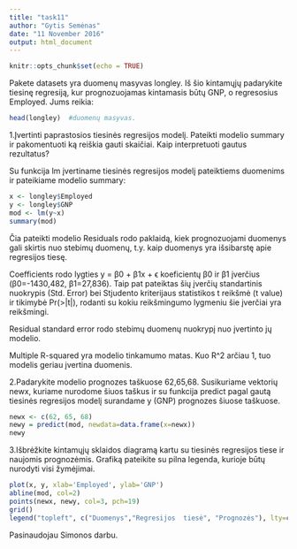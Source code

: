 ---
title: "task11"
author: "Gytis Semėnas"
date: "11 November 2016"
output: html_document
---

```{r setup, include=FALSE}
knitr::opts_chunk$set(echo = TRUE)
```

Pakete datasets yra duomenų masyvas longley.
Iš šio kintamųjų padarykite tiesinę regresiją, kur prognozuojamas kintamasis būtų GNP, o regresosius Employed. Jums reikia:
```{r}
head(longley)  #duomenų masyvas.
```
1.Įvertinti paprastosios tiesinės regresijos modelį. Pateikti modelio summary ir pakomentuoti ką reiškia gauti skaičiai. Kaip interpretuoti gautus rezultatus?

Su funkcija lm įvertiname tiesinės regresijos modelį pateiktiems duomenims ir pateikiame modelio summary:
```{r}
x <- longley$Employed
y <- longley$GNP
mod <- lm(y~x)
summary(mod) 
```
Čia pateikti modelio Residuals rodo paklaidą, kiek prognozuojami duomenys gali skirtis nuo stebimų duomenų, t.y. kaip duomenys yra išsibarstę apie regresijos tiesę.

Coefficients rodo lygties y = β0 + β1x + ϵ koeficientų β0 ir β1 įverčius (β0=-1430,482, β1=27,836). Taip pat pateiktas šių įverčių standartinis nuokrypis (Std. Error) bei Stjudento kriterijaus statistikos t reikšmė (t value) ir tikimybė Pr(>|t|), rodanti su kokiu reikšmingumo lygmeniu šie įverčiai yra reikšmingi.

Residual standard error rodo stebimų duomenų nuokrypį nuo įvertinto jų modelio.

Multiple R-squared yra modelio tinkamumo matas. Kuo R^2 arčiau 1, tuo modelis geriau įvertina duomenis.

2.Padarykite modelio prognozes taškuose 62,65,68.
Susikuriame vektorių newx, kuriame nurodome šiuos taškus ir su funkcija predict pagal gautą tiesinės regresijos modelį surandame y (GNP) prognozes šiuose taškuose.
```{r}
newx <- c(62, 65, 68)
newy = predict(mod, newdata=data.frame(x=newx))
newy
```
3.Išbrėžkite kintamųjų sklaidos diagramą kartu su tiesinės regresijos tiese ir naujomis prognozėmis. Grafiką pateikite su pilna legenda, kurioje būtų nurodyti visi žymėjimai.
```{r}
plot(x, y, xlab='Employed', ylab='GNP')
abline(mod, col=2)
points(newx, newy, col=3, pch=19)
grid()
legend("topleft", c("Duomenys","Regresijos  tiesė", "Prognozės"), lty=c(0,1,0), pch=c(1,NA,19), col=c(1,2,3))
```

Pasinaudojau Simonos darbu.
